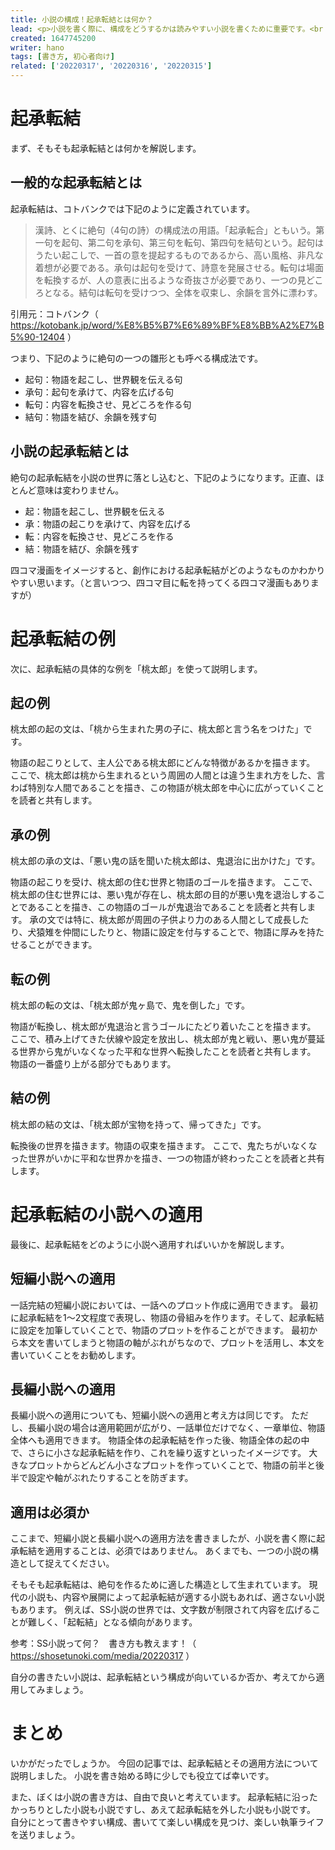 ```yaml
---
title: 小説の構成！起承転結とは何か？
lead: <p>小説を書く際に、構成をどうするかは読みやすい小説を書くために重要です。<br />特に、小説を初めて書く方にとっては、既存の構成を参考にすることで、読者にとって読みやすい小説を書きやすくなります。<br />既存の構成は、先人たちのノウハウのたまものです。<br />また、既存の構成において、最も有名な構成の一つに、「起承転結」があります。</p><p>今回の記事では、起承転結とは何か、また小説にはどのように適用できるのかについて解説します。</p><p>小説を書く際の参考になれば嬉しいです。</p>
created: 1647745200
writer: hano
tags: [書き方, 初心者向け]
related: ['20220317', '20220316', '20220315']
---
```


# 起承転結

まず、そもそも起承転結とは何かを解説します。

## 一般的な起承転結とは

起承転結は、コトバンクでは下記のように定義されています。

> 漢詩、とくに絶句（4句の詩）の構成法の用語。「起承転合」ともいう。第一句を起句、第二句を承句、第三句を転句、第四句を結句という。起句はうたい起こしで、一首の意を提起するものであるから、高い風格、非凡な着想が必要である。承句は起句を受けて、詩意を発展させる。転句は場面を転換するが、人の意表に出るような奇抜さが必要であり、一つの見どころとなる。結句は転句を受けつつ、全体を収束し、余韻を言外に漂わす。

引用元：コトバンク（ https://kotobank.jp/word/%E8%B5%B7%E6%89%BF%E8%BB%A2%E7%B5%90-12404 ）

つまり、下記のように絶句の一つの雛形とも呼べる構成法です。

- 起句：物語を起こし、世界観を伝える句
- 承句：起句を承けて、内容を広げる句
- 転句：内容を転換させ、見どころを作る句
- 結句：物語を結び、余韻を残す句

## 小説の起承転結とは

絶句の起承転結を小説の世界に落とし込むと、下記のようになります。正直、ほとんど意味は変わりません。

- 起：物語を起こし、世界観を伝える
- 承：物語の起こりを承けて、内容を広げる
- 転：内容を転換させ、見どころを作る
- 結：物語を結び、余韻を残す

四コマ漫画をイメージすると、創作における起承転結がどのようなものかわかりやすい思います。（と言いつつ、四コマ目に転を持ってくる四コマ漫画もありますが）

# 起承転結の例

次に、起承転結の具体的な例を「桃太郎」を使って説明します。

## 起の例

桃太郎の起の文は、「桃から生まれた男の子に、桃太郎と言う名をつけた」です。

物語の起こりとして、主人公である桃太郎にどんな特徴があるかを描きます。
ここで、桃太郎は桃から生まれるという周囲の人間とは違う生まれ方をした、言わば特別な人間であることを描き、この物語が桃太郎を中心に広がっていくことを読者と共有します。

## 承の例

桃太郎の承の文は、「悪い鬼の話を聞いた桃太郎は、鬼退治に出かけた」です。

物語の起こりを受け、桃太郎の住む世界と物語のゴールを描きます。
ここで、桃太郎の住む世界には、悪い鬼が存在し、桃太郎の目的が悪い鬼を退治しすることであることを描き、この物語のゴールが鬼退治であることを読者と共有します。
承の文では特に、桃太郎が周囲の子供より力のある人間として成長したり、犬猿雉を仲間にしたりと、物語に設定を付与することで、物語に厚みを持たせることができます。

## 転の例

桃太郎の転の文は、「桃太郎が鬼ヶ島で、鬼を倒した」です。

物語が転換し、桃太郎が鬼退治と言うゴールにたどり着いたことを描きます。
ここで、積み上げてきた伏線や設定を放出し、桃太郎が鬼と戦い、悪い鬼が蔓延る世界から鬼がいなくなった平和な世界へ転換したことを読者と共有します。
物語の一番盛り上がる部分でもあります。

## 結の例

桃太郎の結の文は、「桃太郎が宝物を持って、帰ってきた」です。

転換後の世界を描きます。物語の収束を描きます。
ここで、鬼たちがいなくなった世界がいかに平和な世界かを描き、一つの物語が終わったことを読者と共有します。

# 起承転結の小説への適用

最後に、起承転結をどのように小説へ適用すればいいかを解説します。

## 短編小説への適用

一話完結の短編小説においては、一話へのプロット作成に適用できます。
最初に起承転結を1～2文程度で表現し、物語の骨組みを作ります。そして、起承転結に設定を加筆していくことで、物語のプロットを作ることができます。
最初から本文を書いてしまうと物語の軸がぶれがちなので、プロットを活用し、本文を書いていくことをお勧めします。

## 長編小説への適用

長編小説への適用についても、短編小説への適用と考え方は同じです。
ただし、長編小説の場合は適用範囲が広がり、一話単位だけでなく、一章単位、物語全体へも適用できます。
物語全体の起承転結を作った後、物語全体の起の中で、さらに小さな起承転結を作り、これを繰り返すといったイメージです。
大きなプロットからどんどん小さなプロットを作っていくことで、物語の前半と後半で設定や軸がぶれたりすることを防ぎます。

## 適用は必須か

ここまで、短編小説と長編小説への適用方法を書きましたが、小説を書く際に起承転結を適用することは、必須ではありません。
あくまでも、一つの小説の構造として捉えてください。

そもそも起承転結は、絶句を作るために適した構造として生まれています。
現代の小説も、内容や展開によって起承転結が適する小説もあれば、適さない小説もあります。
例えば、SS小説の世界では、文字数が制限されて内容を広げることが難しく、「起転結」となる傾向があります。

参考：SS小説って何？　書き方も教えます！（ https://shosetunoki.com/media/20220317 ）

自分の書きたい小説は、起承転結という構成が向いているか否か、考えてから適用してみましょう。

# まとめ

いかがだったでしょうか。
今回の記事では、起承転結とその適用方法について説明しました。
小説を書き始める時に少しでも役立てば幸いです。

また、ぼくは小説の書き方は、自由で良いと考えています。
起承転結に沿ったかっちりとした小説も小説ですし、あえて起承転結を外した小説も小説です。
自分にとって書きやすい構成、書いてて楽しい構成を見つけ、楽しい執筆ライフを送りましょう。

